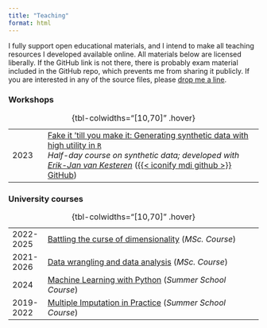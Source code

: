 ```yaml
---
title: "Teaching"
format: html
---
```


I fully support open educational materials, and I intend to make all teaching resources I developed available online. All materials below are licensed liberally. If the GitHub link is not there, there is probably exam material included in the GitHub repo, which prevents me from sharing it publicly. If you are interested in any of the source files, please [drop me a line](mailto:t.b.volker@uu.nl).

### Workshops

|      |                                    |
|------|:-----------------------------------|
| 2023 | [Fake it 'till you make it: Generating synthetic data with high utility in `R`](https://thomvolker.github.io/OSWS_Synthetic/){target="_blank"} <br> *Half-day course on synthetic data; developed with [Erik-Jan van Kesteren](https://erikjanvankesteren.nl/){target="_blank"}* ([{{< iconify mdi github >}} GitHub](https://github.com/thomvolker/OSWS_Synthetic){target="_blank"}) |

: {tbl-colwidths="[10,70]" .hover}

### University courses

|      |                                    |
|------|:-----------------------------------|
| 2022-2025 | [Battling the curse of dimensionality](https://infomda2.nl){target="_blank"} (*MSc. Course*) |
| 2021-2026 | [Data wrangling and data analysis](https://infomdwr.nl){target="_blank"} (*MSc. Course*) |
| 2024 | [Machine Learning with Python](http://giachanou.com/machine-learning/#quick-overview){target="_blank"} (*Summer School Course*) |
| 2019-2022 | [Multiple Imputation in Practice](https://www.gerkovink.com/mimp/){target="_blank"} (*Summer School Course*) |

: {tbl-colwidths="[10,70]" .hover}

